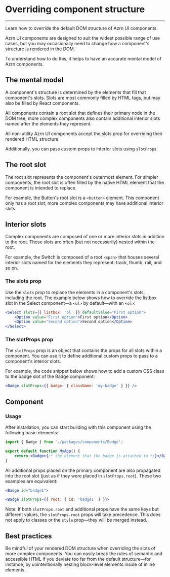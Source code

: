 
<Meta title="Docs/Intro" />

# Overriding component structure

---

Learn how to override the default DOM structure of Azrn UI components.

Azrn UI components are designed to suit the widest possible range of use cases, but you may occasionally need to change how a component's structure is rendered in the DOM.

To understand how to do this, it helps to have an accurate mental model of Azrn components.

## The mental model

A component's structure is determined by the elements that fill that component's slots. Slots are most commonly filled by HTML tags, but may also be filled by React components.

All components contain a root slot that defines their primary node in the DOM tree; more complex components also contain additional interior slots named after the elements they represent.

All non-utility Azrn UI components accept the slots prop for overriding their rendered HTML structure.

Additionally, you can pass custom props to interior slots using `slotProps`.

## The root slot

The root slot represents the component's outermost element. For simpler components, the root slot is often filled by the native HTML element that the component is intended to replace.

For example, the Button's root slot is a `<button>` element. This component only has a root slot; more complex components may have additional interior slots.

## Interior slots

Complex components are composed of one or more interior slots in addition to the root. These slots are often (but not necessarily) nested within the root.

For example, the Switch is composed of a root `<span>` that houses several interior slots named for the elements they represent: track, thumb, rail, and so on.

### The slots prop

Use the `slots` prop to replace the elements in a component's slots, including the root. The example below shows how to override the listbox slot in the Select component—a `<ul>` by default—with an `<ol>`:

```jsx
<Select slots={{ listbox: 'ol' }} defaultValue="First option">
    <Option value="First option">First option</Option>
    <Option value="Second option">Second option</Option>
</Select>
```

### The slotProps prop

The `slotProps` prop is an object that contains the props for all slots within a component. You can use it to define additional custom props to pass to a component's interior slots.

For example, the code snippet below shows how to add a custom CSS class to the badge slot of the Badge component:

```jsx
<Badge slotProps={{ badge: { className: 'my-badge' } }} />
```

## Component

### Usage

After installation, you can start building with this component using the following basic elements:

```jsx
import { Badge } from './packages/components/Badge';

export default function MyApp() {
    return <Badge>{/* the element that the badge is attached to */}</Badge>;
}
```

All additional props placed on the primary component are also propagated into the root slot (just as if they were placed in `slotProps.root`). These two examples are equivalent:

```jsx
<Badge id="badge1">
```

```jsx
<Badge slotProps={{ root: { id: 'badge1' } }}>
```

Note: If both `slotProps.root` and additional props have the same keys but different values, the `slotProps.root` props will take precedence. This does not apply to classes or the `style` prop—they will be merged instead.

## Best practices

Be mindful of your rendered DOM structure when overriding the slots of more complex components. You can easily break the rules of semantic and accessible HTML if you deviate too far from the default structure—for instance, by unintentionally nesting block-level elements inside of inline elements.
